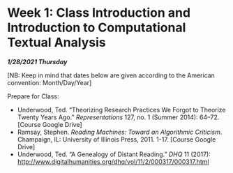 # Week 1: Class Introduction and Introduction to Computational Textual Analysis

***1/28/2021 Thursday***

[NB: Keep in mind that dates below are given according to the American convention: Month/Day/Year]

Prepare for Class:

* Underwood, Ted. “Theorizing Research Practices We Forgot to Theorize Twenty Years Ago.” *Representations* 127, no. 1 (Summer 2014): 64–72. [Course Google Drive]
* Ramsay, Stephen. *Reading Machines: Toward an Algorithmic Criticism*. Champaign, IL: University of Illinois Press, 2011. 1-17. [Course Google Drive]
* Underwood, Ted. “A Genealogy of Distant Reading.” *DHQ* 11 (2017): [http://www.digitalhumanities.org/dhq/vol/11/2/000317/000317.html](http://www.digitalhumanities.org/dhq/vol/11/2/000317/000317.html) 

